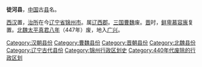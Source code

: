 '''徒河县'''，[[中国|中国]]古[[县|县]]名。

[[西汉|西汉]]置，[[治所|治所]]在今[[辽宁省|辽宁省]][[锦州市|锦州市]]。属[[辽西郡|辽西郡]]。[[三国|三国]][[曹魏|曹魏]]废。[[晋朝|晋]]时，[[鲜卑|鲜卑]][[慕容廆|慕容廆]]复置。[[北魏|北魏]][[太平真君|太平真君八年]]（447年）废，地入[[广兴县|广兴]]。

[[Category:汉朝县份|Category:汉朝县份]]
[[Category:曹魏县份|Category:曹魏县份]]
[[Category:晋朝县份|Category:晋朝县份]]
[[Category:北魏县份|Category:北魏县份]]

[[Category:辽宁古代县份|Category:辽宁古代县份]]
[[Category:锦州行政区划史|Category:锦州行政区划史]]
[[Category:440年代废除的行政区划|Category:440年代废除的行政区划]]
{{stub}}